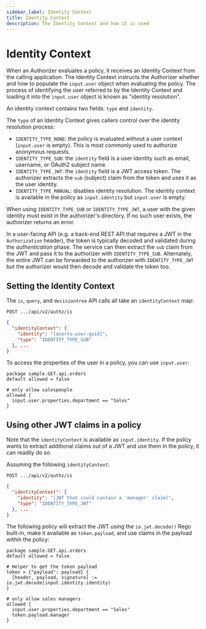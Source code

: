 ```yaml
---
sidebar_label: Identity Context
title: Identity Context
description: The Identity Context and how it is used
---
```


# Identity Context

When an Authorizer evaluates a policy, it receives an Identity Context from the calling application.
The Identity Context instructs the Authorizer whether and how to populate the `input.user` object
when evaluating the policy. The process of identifying the user referred to by the Identity Context
and loading it into the `input.user` object is known as "identity resolution".

An identity context contains two fields: `type` and `identity`.

The `type` of an Identity Context gives callers control over the identity resolution process:

- `IDENTITY_TYPE_NONE`: the policy is evaluated without a user context (`input.user` is empty).
  This is most commonly used to authorize anonymous requests.
- `IDENTITY_TYPE_SUB`: the `identity` field is a user identity such as email, username, or OAuth2 subject name.
- `IDENTITY_TYPE_JWT`: the `identity` field is a JWT access token. The authorizer extracts the `sub` (subject)
  claim from the token and uses it as the user identity.
- `IDENTITY_TYPE_MANUAL`: disables identity resolution. The identity context is available in the poilcy
  as `input.identity` but `input.user` is empty.

When using `IDENTITY_TYPE_SUB` or `IDENTITY_TYPE_JWT`, a user with the given identity must exist in
the authorizer's directory. If no such user exists, the authorizer returns an error.

In a user-facing API (e.g. a back-end REST API that requires a JWT in the `Authorization` header),
the token is typically decoded and validated during the _authentication_ phase. The service can then
extract the `sub` claim from the JWT and pass it to the authorizer with `IDENTITY_TYPE_SUB`.
Alternately, the entire JWT can be forwarded to the authorizer with `IDENTITY_TYPE_JWT` but the
authorizer would then decode and validate the token too.


## Setting the Identity Context

The `is`, `query`, and `decisiontree` API calls all take an `identityContext` map:

`POST .../api/v2/authz/is`

```json
{
  "identityContext": {
    "identity": "[aserto-user-guid]",
    "type": "IDENTITY_TYPE_SUB"
  }, ...
}
```

To access the properties of the user in a policy, you can use `input.user`:

```rego
package sample.GET.api.orders
default allowed = false

# only allow salespeople
allowed {
  input.user.properties.department == "Sales"
}
```

## Using other JWT claims in a policy

Note that the `identityContext` is available as `input.identity`. If the policy wants to
extract additional claims out of a JWT and use them in the policy, it can readily do so.

Assuming the following `identityContext`:

`POST .../api/v2/authz/is`

```json
{
  "identityContext": {
    "identity": "[JWT that could contain a 'manager' claim]",
    "type": "IDENTITY_TYPE_JWT"
  }, ...
}
```

The following policy will extract the JWT using the `io.jwt.decode()` Rego built-in, make it available
as `token.payload`, and use claims in the payload within the policy:

```rego
package sample.GET.api.orders
default allowed = false

# Helper to get the token payload
token = {"payload": payload} {
  [header, payload, signature] := io.jwt.decode(input.identity.identity)
}

# only allow sales managers
allowed {
  input.user.properties.department == "Sales"
  token.payload.manager
}
```
